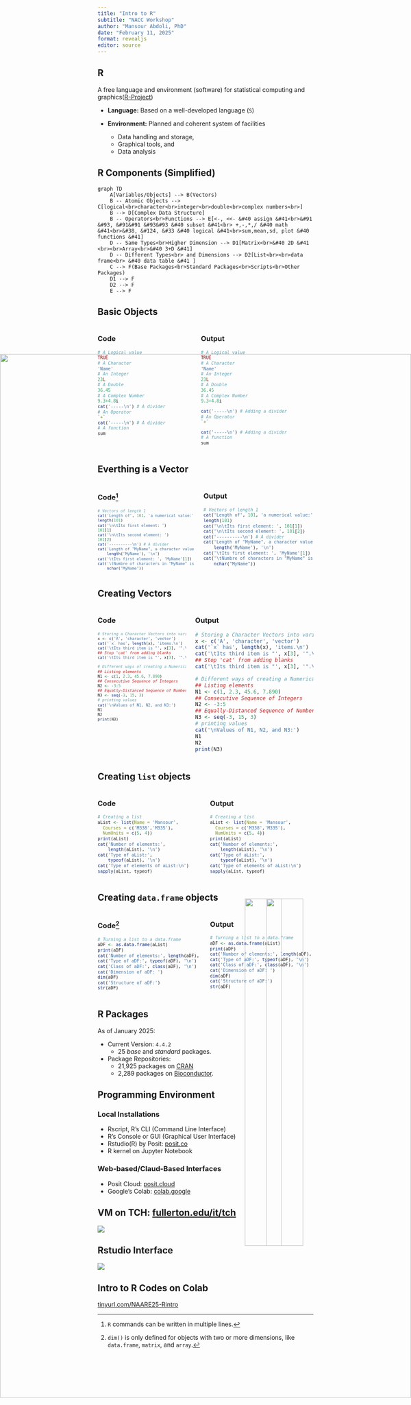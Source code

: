 ```yaml
---
title: "Intro to R"
subtitle: "NACC Workshop"
author: "Mansour Abdoli, PhD"
date: "February 11, 2025"
format: revealjs
editor: source
---
```


## R

A free language and environment (software) for statistical computing and graphics([R-Project](r-project.org))

::: incremental
-   **Language:** Based on a well-developed language (`S`)

-   **Environment:** Planned and coherent system of facilities

    -   Data handling and storage,
    -   Graphical tools, and
    -   Data analysis
:::

## R Components (Simplified)

```mermaid
graph TD
    A[Variables/Objects] --> B(Vectors)
    B -- Atomic Objects --> C[logical<br>character<br>integer<br>double<br>complex numbers<br>]
    B --> D[Complex Data Structure]
    B -- Operators<br>Functions --> E[<-, <<- &#40 assign &#41<br>&#91 &#93, &#91&#91 &#93&#93 &#40 subset &#41<br> +,-,*,/ &#40 math &#41<br>&#38, &#124, &#33 &#40 logical &#41<br>sum,mean,sd, plot &#40 functions &#41]
    D -- Same Types<br>Higher Dimension --> D1[Matrix<br>&#40 2D &#41 <br><br>Array<br>&#40 3+D &#41]
    D -- Different Types<br> and Dimensions --> D2[List<br><br>data frame<br> &#40 data table &#41 ]
    C --> F(Base Packages<br>Standard Packages<br>Scripts<br>Other Packages)
    D1 --> F
    D2 --> F
    E --> F
```

## Basic Objects

:::: {.columns}
::: {.column}
### Code
::: {style="font-size: .85em;"}

```r
# A Logical value
TRUE
# A Character
'Name'
# An Integer
23L
# A Double
36.45
# A Complex Number
9.3+4.8i
cat('-----\n') # A divider
# An Operator
`+`
cat('-----\n') # A divider
# A function
sum
```
:::
:::
::: {.column}
### Output
::: {style="font-size: .85em;"}

```r
# A Logical value
TRUE
# A Character
'Name'
# An Integer
23L
# A Double
36.45
# A Complex Number
9.3+4.8i

cat('-----\n') # Adding a divider
# An Operator
`+`

cat('-----\n') # Adding a divider
# A function
sum
```
:::
:::
::::

## Everthing is a Vector

:::: {.columns}
::: {.column}
### Code[^1]
::: {style="font-size: .75em;"}
```r
# Vectors of length 1
cat('Length of', 101, 'a numerical value:')
length(101)
cat('\n\tIts first element: ')
101[1]
cat('\n\tIts second element: ')
101[2]
cat('----------\n') # A divider
cat('Length of "MyName", a character value:',
    length('MyName'), '\n')
cat('\tIts first element: ', 'MyName'[1])
cat('\tNumbre of characters in "MyName" is:', 
    nchar("MyName"))
```
:::
:::
::: {.column}
### Output
::: {style="font-size: .85em;"}

```r
# Vectors of length 1
cat('Length of', 101, 'a numerical value:')
length(101)
cat('\n\tIts first element: ', 101[1])
cat('\n\tIts second element: ', 101[2])
cat('----------\n') # A divider
cat('Length of "MyName", a character value:',
    length('MyName'), '\n')
cat('\tIts first element: ', 'MyName'[1])
cat('\tNumbre of characters in "MyName" is:', 
    nchar("MyName"))
```
:::
:::
::::

[^1]: `R` commands can be written in multiple lines.

## Creating Vectors

:::: columns
::: {.column}
### Code
::: {style="font-size: .75em;"}

```r
# Storing a Character Vectors into variable 'x'
x <- c('A', 'character', 'vector')
cat('`x` has', length(x), 'items.\n')
cat('\tIts third item is "', x[3], '".\n')
## Stop 'cat' from adding blanks
cat('\tIts third item is "', x[3], '".\n', sep='')

# Different ways of creating a Numerical Vector
## Listing elements
N1 <- c(1, 2.3, 45.6, 7.890)
## Consecutive Sequence of Integers
N2 <- -3:5
## Equally-Distanced Sequence of Numbers
N3 <- seq(-3, 15, 3)
# printing values
cat('\nValues of N1, N2, and N3:')
N1
N2
print(N3)
```
:::
:::
::: column
### Output

```r
# Storing a Character Vectors into variable 'x'
x <- c('A', 'character', 'vector')
cat('`x` has', length(x), 'items.\n')
cat('\tIts third item is "', x[3], '".\n')
## Stop 'cat' from adding blanks
cat('\tIts third item is "', x[3], '".\n', sep='')

# Different ways of creating a Numerical Vector
## Listing elements
N1 <- c(1, 2.3, 45.6, 7.890)
## Consecutive Sequence of Integers
N2 <- -3:5
## Equally-Distanced Sequence of Numbers
N3 <- seq(-3, 15, 3)
# printing values
cat('\nValues of N1, N2, and N3:')
N1
N2
print(N3)
```
:::
::::

## Creating `list` objects

::: columns
::: {.column}
### Code
::: {style="font-size: .85em;"}

```r
# Creating a list
aList <- list(Name = 'Mansour', 
  Courses = c('M338','M335'),
  NumUnits = c(5, 4))
print(aList)
cat('Number of elements:',
    length(aList), '\n')
cat('Type of aList:', 
    typeof(aList), '\n')
cat('Type of elements of aList:\n')
sapply(aList, typeof)
```
:::
:::
::: {.column}
### Output
::: {style="font-size: .85em;"}

```r
# Creating a list
aList <- list(Name = 'Mansour', 
  Courses = c('M338','M335'),
  NumUnits = c(5, 4))
print(aList)
cat('Number of elements:',
    length(aList), '\n')
cat('Type of aList:', 
    typeof(aList), '\n')
cat('Type of elements of aList:\n')
sapply(aList, typeof)
```
:::
:::
:::
  
## Creating `data.frame` objects
:::: columns
::: column
### Code[^2]
::: {style="font-size: .85em;"}

```r
# Turning a list to a data.frame
aDF <- as.data.frame(aList)
print(aDF)
cat('Number of elements:', length(aDF), '\n')
cat('Type of aDF:', typeof(aDF), '\n')
cat('Class of aDF:', class(aDF), '\n')
cat('Dimension of aDF: ')
dim(aDF)
cat('Structure of aDF:')
str(aDF)
```
:::
:::

::: column
### Output
::: {style="font-size: .85em;"}

```r
# Turning a list to a data.frame
aDF <- as.data.frame(aList)
print(aDF)
cat('Number of elements:', length(aDF), '\n')
cat('Type of aDF:', typeof(aDF), '\n')
cat('Class of aDF:', class(aDF), '\n')
cat('Dimension of aDF: ')
dim(aDF)
cat('Structure of aDF:')
str(aDF)
```
:::
:::
::::
[^2]: `dim()` is only defined for objects with two or more dimensions, like `data.frame`, `matrix`, and `array`.

## R Packages

As of January 2025:

::: incremental
-   Current Version: `4.4.2`
    -   25 *base* and *standard* packages.
-   Package Repositories:
    -   21,925 packages on [CRAN](cran.r-project.org)
    -   2,289 packages on [Bioconductor](bioconductor.org).
:::

## Programming Environment

### Local Installations
- Rscript, R's CLI (Command Line Interface)
- R's Console or GUI (Graphical User Interface)
- Rstudio(R) by Posit: [posit.co](https://posit.co/)
- R kernel on Jupyter Notebook

### Web-based/Claud-Based Interfaces
- Posit Cloud: [posit.cloud](https://posit.cloud/)
- Google's Colab: [colab.google](https://colab.google/)

## VM on TCH: [fullerton.edu/it/tch](https://www.fullerton.edu/it/tch/){target="_blank"}
![](img/TitanComputingHub.png)
<div>
  <img src="img/QRcode-TCH.png" style="position: absolute; bottom: 50px; right: 50px; width: 30%; height: 45%; z-index: 2;">
</div>

## Rstudio Interface
![](img/Rstudio.png)

## Intro to R Codes on Colab
[tinyurl.com/NAARE25-Rintro](https://colab.research.google.com/drive/1PnEUb8FlkFtyCcYRLFNX2R3Xnw8UrvMl?usp=sharing)

<div>
  <img src="img/colab.png" style="position: absolute; bottom: 0; left: 0; width: 100%; height: 78%; z-index: 1;">
  <img src="img/QRcode-Colab_A.R-Intro.png" style="position: absolute; bottom: 50px; right: 100px; width: 30%; height: 45%; z-index: 2;">
</div>


